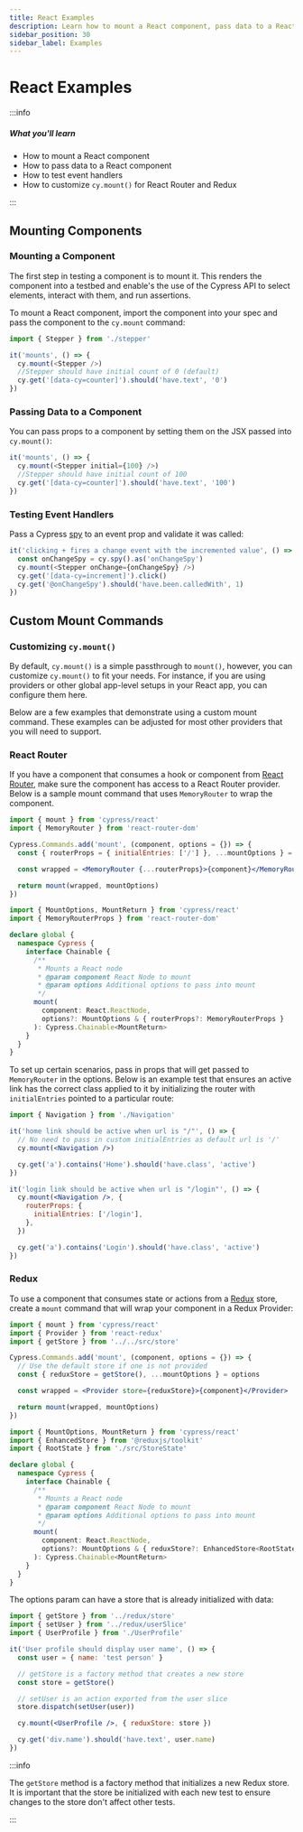 ```yaml
---
title: React Examples
description: Learn how to mount a React component, pass data to a React component, test event handlers, and customize `cy.mount()` for React Router and Redux.
sidebar_position: 30
sidebar_label: Examples
---
```


<ProductHeading product="app" />

# React Examples

:::info

##### <Icon name="question-circle" color="#4BBFD2" /> What you'll learn

- How to mount a React component
- How to pass data to a React component
- How to test event handlers
- How to customize `cy.mount()` for React Router and Redux

:::

## Mounting Components

### Mounting a Component

The first step in testing a component is to mount it. This renders the component
into a testbed and enable's the use of the Cypress API to select elements,
interact with them, and run assertions.

To mount a React component, import the component into your spec and pass the
component to the `cy.mount` command:

```js
import { Stepper } from './stepper'

it('mounts', () => {
  cy.mount(<Stepper />)
  //Stepper should have initial count of 0 (default)
  cy.get('[data-cy=counter]').should('have.text', '0')
})
```

### Passing Data to a Component

You can pass props to a component by setting them on the JSX passed into
`cy.mount()`:

```ts
it('mounts', () => {
  cy.mount(<Stepper initial={100} />)
  //Stepper should have initial count of 100
  cy.get('[data-cy=counter]').should('have.text', '100')
})
```

### Testing Event Handlers

Pass a Cypress [spy](/app/guides/stubs-spies-and-clocks#Spies) to an event
prop and validate it was called:

```ts
it('clicking + fires a change event with the incremented value', () => {
  const onChangeSpy = cy.spy().as('onChangeSpy')
  cy.mount(<Stepper onChange={onChangeSpy} />)
  cy.get('[data-cy=increment]').click()
  cy.get('@onChangeSpy').should('have.been.calledWith', 1)
})
```

## Custom Mount Commands

### Customizing `cy.mount()`

By default, `cy.mount()` is a simple passthrough to `mount()`, however, you can
customize `cy.mount()` to fit your needs. For instance, if you are using
providers or other global app-level setups in your React app, you can configure
them here.

Below are a few examples that demonstrate using a custom mount command. These
examples can be adjusted for most other providers that you will need to support.

### React Router

If you have a component that consumes a hook or component from
[React Router](https://reactrouter.com/), make sure the component has access to
a React Router provider. Below is a sample mount command that uses
`MemoryRouter` to wrap the component.

<Tabs>
<TabItem value="cypress/support/component.jsx">

```jsx
import { mount } from 'cypress/react'
import { MemoryRouter } from 'react-router-dom'

Cypress.Commands.add('mount', (component, options = {}) => {
  const { routerProps = { initialEntries: ['/'] }, ...mountOptions } = options

  const wrapped = <MemoryRouter {...routerProps}>{component}</MemoryRouter>

  return mount(wrapped, mountOptions)
})
```

</TabItem>
<TabItem value="Typings">

```ts
import { MountOptions, MountReturn } from 'cypress/react'
import { MemoryRouterProps } from 'react-router-dom'

declare global {
  namespace Cypress {
    interface Chainable {
      /**
       * Mounts a React node
       * @param component React Node to mount
       * @param options Additional options to pass into mount
       */
      mount(
        component: React.ReactNode,
        options?: MountOptions & { routerProps?: MemoryRouterProps }
      ): Cypress.Chainable<MountReturn>
    }
  }
}
```

</TabItem>
</Tabs>

To set up certain scenarios, pass in props that will get passed to
`MemoryRouter` in the options. Below is an example test that ensures an active
link has the correct class applied to it by initializing the router with
`initialEntries` pointed to a particular route:

```jsx
import { Navigation } from './Navigation'

it('home link should be active when url is "/"', () => {
  // No need to pass in custom initialEntries as default url is '/'
  cy.mount(<Navigation />)

  cy.get('a').contains('Home').should('have.class', 'active')
})

it('login link should be active when url is "/login"', () => {
  cy.mount(<Navigation />, {
    routerProps: {
      initialEntries: ['/login'],
    },
  })

  cy.get('a').contains('Login').should('have.class', 'active')
})
```

### Redux

To use a component that consumes state or actions from a
[Redux](https://react-redux.js.org/) store, create a `mount` command that will
wrap your component in a Redux Provider:

<Tabs>
<TabItem value="cypress/support/component.jsx">

```jsx
import { mount } from 'cypress/react'
import { Provider } from 'react-redux'
import { getStore } from '../../src/store'

Cypress.Commands.add('mount', (component, options = {}) => {
  // Use the default store if one is not provided
  const { reduxStore = getStore(), ...mountOptions } = options

  const wrapped = <Provider store={reduxStore}>{component}</Provider>

  return mount(wrapped, mountOptions)
})
```

</TabItem>
<TabItem value="Typings">

```ts
import { MountOptions, MountReturn } from 'cypress/react'
import { EnhancedStore } from '@reduxjs/toolkit'
import { RootState } from './src/StoreState'

declare global {
  namespace Cypress {
    interface Chainable {
      /**
       * Mounts a React node
       * @param component React Node to mount
       * @param options Additional options to pass into mount
       */
      mount(
        component: React.ReactNode,
        options?: MountOptions & { reduxStore?: EnhancedStore<RootState> }
      ): Cypress.Chainable<MountReturn>
    }
  }
}
```

</TabItem>
</Tabs>

The options param can have a store that is already initialized with data:

```jsx
import { getStore } from '../redux/store'
import { setUser } from '../redux/userSlice'
import { UserProfile } from './UserProfile'

it('User profile should display user name', () => {
  const user = { name: 'test person' }

  // getStore is a factory method that creates a new store
  const store = getStore()

  // setUser is an action exported from the user slice
  store.dispatch(setUser(user))

  cy.mount(<UserProfile />, { reduxStore: store })

  cy.get('div.name').should('have.text', user.name)
})
```

:::info

The `getStore` method is a factory method that initializes a new Redux store. It
is important that the store be initialized with each new test to ensure changes
to the store don't affect other tests.

:::
